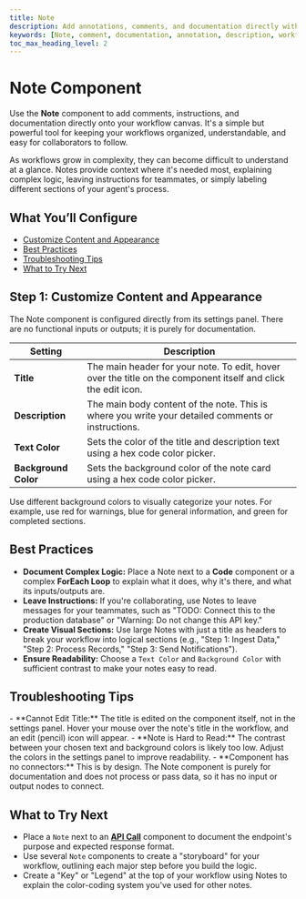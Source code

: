 ```yaml
---
title: Note
description: Add annotations, comments, and documentation directly within your workflows to improve clarity and organization.
keywords: [Note, comment, documentation, annotation, description, workflow, organization]
toc_max_heading_level: 2
---
```


# Note Component

Use the **Note** component to add comments, instructions, and documentation directly onto your workflow canvas. It's a simple but powerful tool for keeping your workflows organized, understandable, and easy for collaborators to follow.

<InfoCallout title="Why this matters">
As workflows grow in complexity, they can become difficult to understand at a glance. Notes provide context where it's needed most, explaining complex logic, leaving instructions for teammates, or simply labeling different sections of your agent's process.
</InfoCallout>

<Spacer size="md" />

## What You’ll Configure

- [Customize Content and Appearance](#step-1-customize-content-and-appearance)
- [Best Practices](#best-practices)
- [Troubleshooting Tips](#troubleshooting-tips)
- [What to Try Next](#what-to-try-next)

<Spacer size="md" />

## Step 1: Customize Content and Appearance

The Note component is configured directly from its settings panel. There are no functional inputs or outputs; it is purely for documentation.

| Setting             | Description                                                                 |
|---------------------|-----------------------------------------------------------------------------|
| **Title** | The main header for your note. To edit, hover over the title on the component itself and click the edit icon. |
| **Description** | The main body content of the note. This is where you write your detailed comments or instructions. |
| **Text Color** | Sets the color of the title and description text using a hex code color picker. |
| **Background Color**| Sets the background color of the note card using a hex code color picker.   |

<TipCallout title="Color Coding">
Use different background colors to visually categorize your notes. For example, use red for warnings, blue for general information, and green for completed sections.
</TipCallout>

<Arcade src="https://demo.arcade.software/hdAKAVEkIS3MP7JEZmin?embed&embed_mobile=tab&embed_desktop=inline&show_copy_link=true" title="Note | SmythOS" />

<Spacer size="md" />

## Best Practices

- **Document Complex Logic:** Place a Note next to a **Code** component or a complex **ForEach Loop** to explain what it does, why it's there, and what its inputs/outputs are.
- **Leave Instructions:** If you're collaborating, use Notes to leave messages for your teammates, such as "TODO: Connect this to the production database" or "Warning: Do not change this API key."
- **Create Visual Sections:** Use large Notes with just a title as headers to break your workflow into logical sections (e.g., "Step 1: Ingest Data," "Step 2: Process Records," "Step 3: Send Notifications").
- **Ensure Readability:** Choose a `Text Color` and `Background Color` with sufficient contrast to make your notes easy to read.

<Spacer size="md" />

## Troubleshooting Tips

<InfoCallout title="Having trouble with a Note?">
- **Cannot Edit Title:** The title is edited on the component itself, not in the settings panel. Hover your mouse over the note's title in the workflow, and an edit (pencil) icon will appear.
- **Note is Hard to Read:** The contrast between your chosen text and background colors is likely too low. Adjust the colors in the settings panel to improve readability.
- **Component has no connectors:** This is by design. The Note component is purely for documentation and does not process or pass data, so it has no input or output nodes to connect.
</InfoCallout>

<Spacer size="md" />

## What to Try Next

- Place a `Note` next to an **[API Call](/docs/agent-studio/components/advanced/api-call)** component to document the endpoint's purpose and expected response format.
- Use several `Note` components to create a "storyboard" for your workflow, outlining each major step before you build the logic.
- Create a "Key" or "Legend" at the top of your workflow using Notes to explain the color-coding system you've used for other notes.
